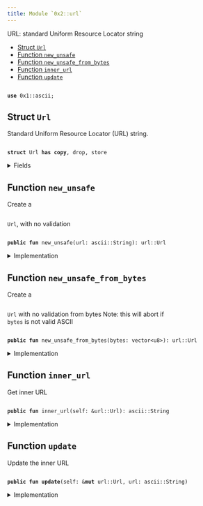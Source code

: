 ```yaml
---
title: Module `0x2::url`
---
```


<Link id="0x2_url"/>
URL: standard Uniform Resource Locator string


-  [Struct `Url`](#0x2_url_Url)
-  [Function `new_unsafe`](#0x2_url_new_unsafe)
-  [Function `new_unsafe_from_bytes`](#0x2_url_new_unsafe_from_bytes)
-  [Function `inner_url`](#0x2_url_inner_url)
-  [Function `update`](#0x2_url_update)


<pre><code>
<b>use</b> <Link to="../move-stdlib/ascii#0x1_ascii">0x1::ascii</Link>;
</code></pre>



<Link id="0x2_url_Url"></Link>

## Struct `Url`

Standard Uniform Resource Locator (URL) string.


<pre><code>
<b>struct</b> <Link to="../iota-framework/url#0x2_url_Url">Url</Link> <b>has</b> <b>copy</b>, drop, store
</code></pre>



<details>
<summary>Fields</summary>


<dl>
<dt>
<code>
<Link to="../iota-framework/url#0x2_url">url</Link>: <Link to="../move-stdlib/ascii#0x1_ascii_String">ascii::String</Link></code>
</dt>
<dd>

</dd>
</dl>


</details>

<Link id="0x2_url_new_unsafe"></Link>

## Function `new_unsafe`

Create a <code>
<Link to="../iota-framework/url#0x2_url_Url">Url</Link></code>, with no validation


<pre><code>
<b>public</b> <b>fun</b> <Link to="../iota-framework/url#0x2_url_new_unsafe">new_unsafe</Link>(<Link to="../iota-framework/url#0x2_url">url</Link>: <Link to="../move-stdlib/ascii#0x1_ascii_String">ascii::String</Link>): <Link to="../iota-framework/url#0x2_url_Url">url::Url</Link>
</code></pre>



<details>
<summary>Implementation</summary>


<pre><code>
<b>public</b> <b>fun</b> <Link to="../iota-framework/url#0x2_url_new_unsafe">new_unsafe</Link>(<Link to="../iota-framework/url#0x2_url">url</Link>: String): <Link to="../iota-framework/url#0x2_url_Url">Url</Link> \{
    <Link to="../iota-framework/url#0x2_url_Url">Url</Link> \{ <Link to="../iota-framework/url#0x2_url">url</Link> }
}
</code></pre>



</details>

<Link id="0x2_url_new_unsafe_from_bytes"></Link>

## Function `new_unsafe_from_bytes`

Create a <code>
<Link to="../iota-framework/url#0x2_url_Url">Url</Link></code> with no validation from bytes
Note: this will abort if <code>
bytes</code> is not valid ASCII


<pre><code>
<b>public</b> <b>fun</b> <Link to="../iota-framework/url#0x2_url_new_unsafe_from_bytes">new_unsafe_from_bytes</Link>(bytes: <Link to="../move-stdlib/vector#0x1_vector">vector</Link>&lt;u8&gt;): <Link to="../iota-framework/url#0x2_url_Url">url::Url</Link>
</code></pre>



<details>
<summary>Implementation</summary>


<pre><code>
<b>public</b> <b>fun</b> <Link to="../iota-framework/url#0x2_url_new_unsafe_from_bytes">new_unsafe_from_bytes</Link>(bytes: <Link to="../move-stdlib/vector#0x1_vector">vector</Link>&lt;u8&gt;): <Link to="../iota-framework/url#0x2_url_Url">Url</Link> \{
    <b>let</b> <Link to="../iota-framework/url#0x2_url">url</Link> = bytes.to_ascii_string();
    <Link to="../iota-framework/url#0x2_url_Url">Url</Link> \{ <Link to="../iota-framework/url#0x2_url">url</Link> }
}
</code></pre>



</details>

<Link id="0x2_url_inner_url"></Link>

## Function `inner_url`

Get inner URL


<pre><code>
<b>public</b> <b>fun</b> <Link to="../iota-framework/url#0x2_url_inner_url">inner_url</Link>(self: &<Link to="../iota-framework/url#0x2_url_Url">url::Url</Link>): <Link to="../move-stdlib/ascii#0x1_ascii_String">ascii::String</Link>
</code></pre>



<details>
<summary>Implementation</summary>


<pre><code>
<b>public</b> <b>fun</b> <Link to="../iota-framework/url#0x2_url_inner_url">inner_url</Link>(self: &<Link to="../iota-framework/url#0x2_url_Url">Url</Link>): String\{
    self.<Link to="../iota-framework/url#0x2_url">url</Link>
}
</code></pre>



</details>

<Link id="0x2_url_update"></Link>

## Function `update`

Update the inner URL


<pre><code>
<b>public</b> <b>fun</b> <b>update</b>(self: &<b>mut</b> <Link to="../iota-framework/url#0x2_url_Url">url::Url</Link>, <Link to="../iota-framework/url#0x2_url">url</Link>: <Link to="../move-stdlib/ascii#0x1_ascii_String">ascii::String</Link>)
</code></pre>



<details>
<summary>Implementation</summary>


<pre><code>
<b>public</b> <b>fun</b> <b>update</b>(self: &<b>mut</b> <Link to="../iota-framework/url#0x2_url_Url">Url</Link>, <Link to="../iota-framework/url#0x2_url">url</Link>: String) \{
    self.<Link to="../iota-framework/url#0x2_url">url</Link> = <Link to="../iota-framework/url#0x2_url">url</Link>;
}
</code></pre>



</details>
